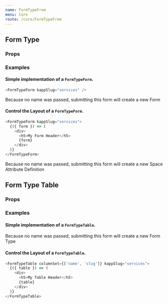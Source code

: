 ```yaml
---
name: FormTypeFrom
menu: Core
route: /core/FormTypeFrom
---
```



## Form Type

### Props

<Props of={FormTypeForm} />

### Examples

#### Simple implementation of a `FormTypeForm`.

```javascript
<FormTypeForm kappSlug="services" />
```

Because no name was passed, submitting this form will create a new Form

#### Control the Layout of a `FormTypeForm`.

```javascript
<FormTypeForm kappSlug="services">
  {({ form }) => (
    <div>
      <h5>My Form Header</h5>
      {form}
    </div>
  )}
</FormTypeForm>
```

Because no name was passed, submitting this form will create a new Space Attribute Definition

## Form Type Table

### Props

<Props of={FormTypeTable} />

### Examples

#### Simple implementation of a `FormTypeTable`.

Because no name was passed, submitting this form will create a new Form Type

#### Control the Layout of a `FormTypeTable`.

```javascript
<FormTypeTable columnSet={['name', 'slug']} kappSlug="services">
  {({ table }) => (
    <div>
      <h5>My Table Header</h5>
      {table}
    </div>
  )}
</FormTypeTable>
```

```

```
